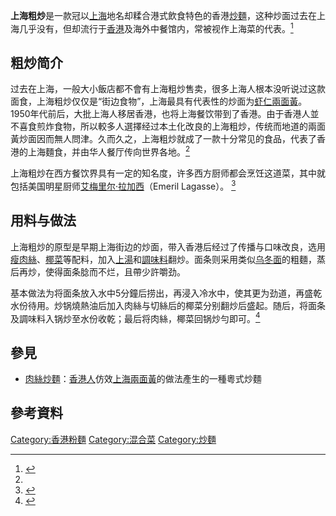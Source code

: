 {{Infobox Prepared Food
| name             = 上海粗炒
| image            = [[File:Shanghaifriednoodles.jpg|260px]]
| caption          = [[澳大利亚|澳大利亚]][[墨尔本|墨尔本]]一家中餐馆售卖的上海粗炒
| alternate_name   = 
| country          = [[英国|英]]属[[香港|香港]]
| region           = 香港的上海菜餐馆
| creator          = 
| course           = 小吃类、主食
| served           = 
| main_ingredient  = 面条、配料
| variations       = 
| calories         = 358大卡（100克）
| other            = 
}}
'''上海粗炒'''是一款冠以[[上海|上海]]地名却糅合港式飲食特色的香港[[炒麵|炒麵]]，这种炒面过去在上海几乎没有，但却流行于[[香港|香港]]及海外中餐馆内，常被视作上海菜的代表。<ref name="都市日報">{{cite web| url=http://www.metrohk.com.hk/?cmd=detail&id=148189| title=上海人不吃 「上海粗炒」| publisher=香港都市日報| date=| accessdate=2011-10-30| author=張本厚| language=zh| archive-date=2019-01-24| archive-url=https://web.archive.org/web/20190124083753/http://www.metrohk.com.hk/?cmd=detail&id=148189| dead-url=no}}</ref>

==粗炒简介==
过去在上海，一般大小飯店都不會有上海粗炒售卖，很多上海人根本没听说过这款面食，上海粗炒仅仅是“街边食物”，上海最具有代表性的炒面为[[兩面黃_(上海)|虾仁兩面黃]]。1950年代前后，大批上海人移居香港，也将上海餐饮带到了香港。由于香港人並不喜食煎炸食物，所以較多人選擇经过本土化改良的上海粗炒，传统而地道的兩面黃炒面因而無人問津。久而久之，上海粗炒就成了一款十分常见的食品，代表了香港的上海麵食，并由华人餐厅传向世界各地。<ref name="都市日報"/>

上海粗炒在西方餐饮界具有一定的知名度，许多西方厨师都会烹饪这道菜，其中就包括美国明星厨师[[艾梅里尔·拉加西|艾梅里尔·拉加西]]（Emeril Lagasse）。 <ref>{{cite web| url=http://www.foodnetwork.com/food/recipes/recipe/0,1977,FOOD_9936_18008,00.html| title=Recipes : Shanghai Fried Noodles| publisher=Food Network| date=| accessdate=2011-10-30| author=Emeril Lagasse| language=en| deadurl=yes| archiveurl=https://web.archive.org/web/20080725072151/http://www.foodnetwork.com/food/recipes/recipe/0%2C1977%2CFOOD_9936_18008%2C00.html| archivedate=2008-07-25}}</ref>

==用料与做法==
上海粗炒的原型是早期上海街边的炒面，带入香港后经过了传播与口味改良，选用[[猪肉|瘦肉絲]]、[[椰菜|椰菜]]等配料，加入[[上湯|上湯]]和[[調味料|調味料]]翻炒。面条则采用类似[[乌冬面|乌冬面]]的粗麵，蒸后再炒，使得面条腍而不烂，且帶少許嚼劲。

基本做法为将面条放入水中5分鐘后捞出，再浸入冷水中，使其更为劲道，再盛乾水份待用。炒锅燒熱油后加入肉絲与切絲后的椰菜分别翻炒后盛起。随后，将面条及調味料入锅炒至水份收乾；最后将肉絲，椰菜回锅炒勻即可。<ref>{{cite web| url=http://www.meishichina.com/Eat/Nosh/201001/75023.html| title=上海粗炒的做法| publisher=美食天下-上海粗炒| date=| accessdate=2011-10-30| author=| language=zh| archive-date=2020-11-07| archive-url=https://web.archive.org/web/20201107180303/https://www.meishichina.com/Eat/Nosh/201001/75023.html| dead-url=no}}</ref>

== 參見 ==
*[[肉絲炒麵|肉絲炒麵]]：[[香港人|香港人]]仿效[[兩面黃_(上海)|上海兩面黃]]的做法產生的一種粵式炒麵

== 參考資料 ==
{{Commonscat|Shanghai Fried Noodles}}
{{reflist|2}}
{{本幫菜}}
{{DEFAULTSORT:Shanghai fried noodles}}
[[Category:香港粉麵|Category:香港粉麵]]
[[Category:混合菜|Category:混合菜]]
[[Category:炒麵|Category:炒麵]]